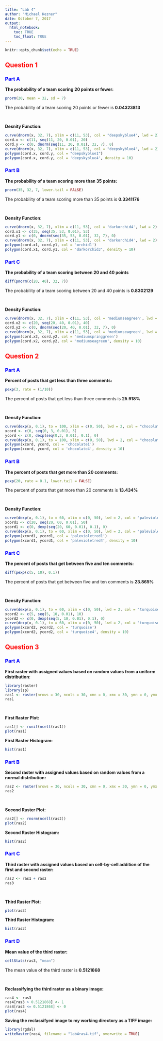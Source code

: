 ---
title: "Lab 4"
author: "Michael Kezner"
date: October 7, 2017
output: 
  html_notebook:
    toc: TRUE
    toc_float: TRUE
---

```{r setup, include=FALSE}
knitr::opts_chunk$set(echo = TRUE)
```

## <span style="color:red">Question 1</span>
### <span style="color:blue">Part A</span>

**The probability of a team scoring 20 points or fewer:**
```{r 20 or fewer}
pnorm(20, mean = 32, sd = 7)
```
The probability of a team scoring 20 points or fewer is **0.04323813** 

<br>

**Desnity Function:**
```{r 20 or fewer density function}
curve(dnorm(x, 32, 7), xlim = c(11, 53), col = "deepskyblue4", lwd = 2)
cord.x <- c(11, seq(11, 20, 0.01), 20)
cord.y <- c(0, dnorm(seq(11, 20, 0.01), 32, 7), 0)
curve(dnorm(x, 32, 7), xlim = c(11, 53), col = "deepskyblue4", lwd = 2)
polygon(cord.x, cord.y, col = "deepskyblue1")
polygon(cord.x, cord.y, col = 'deepskyblue4', density = 10)
```

### <span style="color:blue">Part B</span>
**The probability of a team scoring more than 35 points:**
```{r more than 35 points}
pnorm(35, 32, 7, lower.tail = FALSE)
```
The probability of a team scoring more than 35 points is **0.3341176**

<br>

**Density Function:**
```{r more than 35 density function}
curve(dnorm(x, 32, 7), xlim = c(11, 53), col = 'darkorchid4', lwd = 2)
cord.x1 <- c(35, seq(35, 53, 0.01), 53)
cord.y1 <- c(0, dnorm(seq(35, 53, 0.01), 32, 7), 0)
curve(dnorm(x, 32, 7), xlim = c(11, 53), col = 'darkorchid4', lwd = 2)
polygon(cord.x1, cord.y1, col = 'orchid1')
polygon(cord.x1, cord.y1, col = 'darkorchid3', density = 10)
```

### <span style="color:blue">Part C</span>
**The probability of a team scoring between 20 and 40 points**
```{r between 20 and 40 points}
diff(pnorm(c(20, 40), 32, 7))
```
The probability of a team scoring between 20 and 40 points is **0.8302129**

<br>

**Density Function:**
```{r between 20 and 40 density function}
curve(dnorm(x, 32, 7), xlim = c(11, 53), col = 'mediumseagreen', lwd = 2)
cord.x2 <- c(20, seq(20, 40, 0.01), 40)
cord.y2 <- c(0, dnorm(seq(20, 40, 0.01), 32, 7), 0)
curve(dnorm(x, 32, 7), xlim = c(11, 53), col = 'mediumseagreen', lwd = 2)
polygon(cord.x2, cord.y2, col = 'mediumspringgreen')
polygon(cord.x2, cord.y2, col = 'mediumseagreen', density = 10)
```

## <span style="color:red">Question 2</span>
### <span style="color:blue">Part A</span>
**Percent of posts that get less than three comments:**
```{r less than three comments}
pexp(3, rate = (1/10))
```
The percent of posts that get less than three comments is **25.918%**

<br>

**Density Function:**
```{r less than three comments density function}
curve(dexp(x, 0.1), to = 100, xlim = c(0, 50), lwd = 2, col = "chocolate4")
xcord <- c(0, seq(0, 3, 0.01), 3)
ycord <- c(0, dexp(seq(0,3, 0.01), 0.1), 0)
curve(dexp(x, 0.1), to = 100, xlim = c(0, 50), lwd = 2, col = "chocolate4")
polygon(xcord, ycord, col = 'chocolate1')
polygon(xcord, ycord, col = 'chocolate4', density = 10)
```

### <span style="color:blue">Part B</span>
**The percent of posts that get more than 20 comments:**
```{r more than 20 comments}
pexp(20, rate = 0.1, lower.tail = FALSE)
```
The percent of posts that get more than 20 comments is **13.434%**

<br>

**Density Function:**
```{r more than 20 density function}
curve(dexp(x, 0.1), to = 60, xlim = c(0, 50), lwd = 2, col = 'palevioletred4')
xcord1 <- c(20, seq(20, 60, 0.01), 50)
ycord1 <- c(0, dexp(seq(20, 60, 0.01), 0.1), 0)
curve(dexp(x, 0.1), to = 60, xlim = c(0, 50), lwd = 2, col = 'palevioletred4')
polygon(xcord1, ycord1, col = 'palevioletred1')
polygon(xcord1, ycord1, col = 'palevioletred4', density = 10)
```

### <span style="color:blue">Part C</span>
**The percent of posts that get between five and ten comments:**
```{r between five and ten comments}
diff(pexp(c(5, 10), 0.1))
```
The percent of posts that get between five and ten comments is **23.865%**

<br>

**Density Function:**
```{r between five and ten density function}
curve(dexp(x, 0.1), to = 60, xlim = c(0, 50), lwd = 2, col = 'turquoise4')
xcord2 <- c(5, seq(5, 10, 0.01), 10)
ycord2 <- c(0, dexp(seq(5, 10, 0.01), 0.1), 0)
curve(dexp(x, 0.1), to = 60, xlim = c(0, 50), lwd = 2, col = 'turquoise4')
polygon(xcord2, ycord2, col = 'turquoise')
polygon(xcord2, ycord2, col = 'turquoise4', density = 10)
```

## <span style="color:red">Question 3</span>
### <span style="color:blue">Part A</span>

**First raster with assigned values based on random values from a uniform distribution:**
```{r first raster uniform distribution}
library(raster)
library(sp)
ras1 <- raster(nrows = 30, ncols = 30, xmn = 0, xmx = 30, ymn = 0, ymx = 30)
ras1
```

<br>

**First Raster Plot:**
```{r first raster plot}
ras1[] <- runif(ncell(ras1))
plot(ras1)
```

**First Raster Histogram:**
```{r first raster histogram}
hist(ras1)
```

### <span style="color:blue">Part B</span>
**Second raster with assigned values based on random values from a normal distribution:**
```{r second raster normal distribution}
ras2 <- raster(nrows = 30, ncols = 30, xmn = 0, xmx = 30, ymn = 0, ymx = 30)
ras2
```

<br>

**Second Raster Plot:**
```{r second raster plot}
ras2[] <- rnorm(ncell(ras2))
plot(ras2)
```
**Second Raster Histogram:**
```{r second raster histogram}
hist(ras2)
```

### <span style="color:blue">Part C</span>
**Third raster with assigned values based on cell-by-cell addition of the first and second raster:**
```{r third raster}
ras3 <- ras1 + ras2
ras3
```

<br>

**Third Raster Plot:**
```{r third raster plot}
plot(ras3)
```
**Third Raster Histogram:**
```{r third raster histogram}
hist(ras3)
```

### <span style="color:blue">Part D</span>
**Mean value of the third raster:**
```{r third raster mean}
cellStats(ras3, "mean")
```
The mean value of the third raster is **0.5121868**

<br>

**Reclassifying the third raster as a binary image:**
```{r third raster reclass}
ras4 <- ras3
ras4[ras3 > 0.5121868] <- 1
ras4[ras3 <= 0.5121868] <- 0
plot(ras4)
```

**Saving the reclassifyed image to my working directory as a TIFF image:**
```{r reclassed .tif image}
library(rgdal)
writeRaster(ras4, filename = "lab4ras4.tif", overwrite = TRUE)
```

